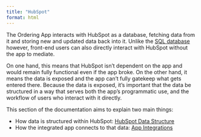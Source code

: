 ```yaml
---
title: "HubSpot"
format: html
---
```


The Ordering App interacts with HubSpot as a database, fetching data from it and storing new and updated data back into it.  Unlike the [SQL database](../azure/terramax-data/terramax-data.qmd) however, front-end users can also directly interact with HubSpot without the app to mediate.  

On one hand, this means that HubSpot isn't dependent on the app and would remain fully functional even if the app broke.  On the other hand, it means the data is exposed and the app can't fully gatekeep what gets entered there.  Because the data is exposed, it's important that the data be structured in a way that serves both the app's programmatic use, and the workflow of users who interact with it directly.

This section of the documentation aims to explain two main things:

- How data is structured within HubSpot: [HubSpot Data Structure](hubspot-data-structures.html)
- How the integrated app connects to that data: [App Integrations](integrations.html)